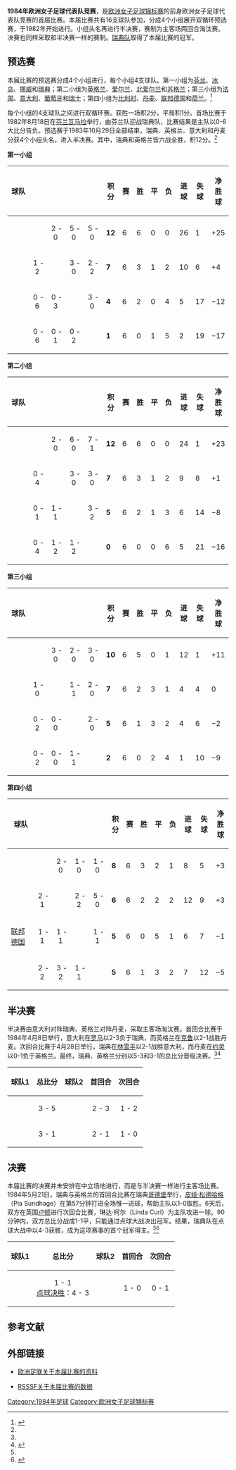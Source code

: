 {{noteTA
|G1=football
|G2=uefa
|1=zh-hans:欧洲女子足球锦标赛; zh-hk:歐洲女子足球國家盃;
}}
'''1984年欧洲女子足球代表队竞赛'''，是[[欧洲女子足球锦标赛|欧洲女子足球锦标赛]]的前身欧洲女子足球代表队竞赛的首届比赛。本届比赛共有16支球队参加，分成4个小组展开双循环预选赛，于1982年开始进行。小组头名再进行半决赛，赛制为主客场两回合淘汰赛。决赛也同样采取和半决赛一样的赛制。[[瑞典国家女子足球队|瑞典队]]取得了本届比赛的冠军。

== 预选赛 ==
本届比赛的预选赛分成4个小组进行，每个小组4支球队。第一小组为[[芬兰国家女子足球队|芬兰]]、[[冰岛国家女子足球队|冰岛]]、[[挪威国家女子足球队|挪威]]和[[瑞典国家女子足球队|瑞典]]；第二小组为[[英格兰女子足球代表队|英格兰]]、[[爱尔兰国家女子足球队|爱尔兰]]、[[北爱尔兰女子足球代表队|北爱尔兰]]和[[苏格兰女子足球代表队|苏格兰]]；第三小组为[[法国国家女子足球队|法国]]、[[意大利国家女子足球队|意大利]]、[[葡萄牙国家女子足球队|葡萄牙]]和[[瑞士国家女子足球队|瑞士]]；第四小组为[[比利时国家女子足球队|比利时]]、[[丹麦国家女子足球队|丹麦]]、[[联邦德国国家女子足球队|联邦德国]]和[[荷兰国家女子足球队|荷兰]]。<ref name="rsssf">{{cite web |url=http://rsssf.com/tablese/eur-women84.html |title=European Women Championship 1982-84 |first=Erik |last=Garin |publisher=RSSSF |date=2008年9月4日 |accessdate=2009年9月19日 |language=en |archive-date=2016年3月4日 |archive-url=https://web.archive.org/web/20160304085204/http://rsssf.com/tablese/eur-women84.html |dead-url=no }}</ref>

每个小组的4支球队之间进行双循环赛。获胜一场积2分，平局积1分。首场比赛于1982年8月18日在[[芬兰|芬兰]][[瓦马拉|瓦马拉]]举行，由芬兰队迎战瑞典队，比赛结果是主队以0-6大比分告负。预选赛于1983年10月29日全部结束，瑞典、英格兰、意大利和丹麦分获4个小组头名，进入半决赛。其中，瑞典和英格兰皆六战全胜，积12分。<ref name="rsssf"/>

'''第一小组'''
{| style=border-collapse:collapse border=1 cellspacing=0 cellpadding=5
|- align=center bgcolor=#efefef
!width=185|球队
!width=30 |{{flagicon|Sweden}}
!width=30 |{{flagicon|Norway}}
!width=30 |{{flagicon|Finland}}
!width=30 |{{flagicon|Iceland}}
!width=20|积分
!width=20|赛
!width=20|胜
!width=20|平
!width=20|负
!width=20|进球
!width=20|失球
!width=25|净胜球

|- align=center bgcolor=ccffcc
|align=left|{{fbw|SWE}}
|bgcolor="#C0C0C0"| ||2 - 0||5 - 0||5 - 0||'''12'''||6||6||0||0||26||1||+25
|- align=center 
|align=left|{{fbw|NOR}}
|1 - 2||bgcolor="#C0C0C0"| ||3 - 0||2 - 2||'''7'''||6||3||1||2||10||6||+4
|- align=center 
|align=left|{{fbw|FIN}}
|0 - 6||0 - 3||bgcolor="#C0C0C0"| ||3 - 0||'''4'''||6||2||0||4||5||17||−12
|- align=center
|align=left|{{fbw|ISL}}
|0 - 6||0 - 1||0 - 2||bgcolor="#C0C0C0"| ||'''1'''||6||0||1||5||2||19||−17
|}

'''第二小组'''
{| style=border-collapse:collapse border=1 cellspacing=0 cellpadding=5
|- align=center bgcolor=#efefef
!width=185|球队
!width=30 |{{flagicon|England}}
!width=30 |{{flagicon|Scotland}}
!width=30 |{{flagicon|Ireland}}
!width=30 |{{flagicon|Northern Ireland}}
!width=20|积分
!width=20|赛
!width=20|胜
!width=20|平
!width=20|负
!width=20|进球
!width=20|失球
!width=25|净胜球

|- align=center bgcolor=ccffcc
|align=left|{{fbw|ENG}}
|bgcolor="#C0C0C0"| ||2 - 0||6 - 0||7 - 1||'''12'''||6||6||0||0||24||1||+23
|- align=center 
|align=left|{{fbw|SCO}}
|0 - 4||bgcolor="#C0C0C0"| ||3 - 0||3 - 0||'''7'''||6||3||1||2||9||8||+1
|- align=center 
|align=left|{{fbw|IRL}}
|0 - 1||1 - 1||bgcolor="#C0C0C0"| ||3 - 2||'''5'''||6||2||1||3||6||14||−8
|- align=center
|align=left|{{fbw|NIR}}
|0 - 4||1 - 2||1 - 2||bgcolor="#C0C0C0"| ||'''0'''||6||0||0||6||5||21||−16
|}

'''第三小组'''
{| style=border-collapse:collapse border=1 cellspacing=0 cellpadding=5
|- align=center bgcolor=#efefef
!width=185|球队
!width=30 |{{flagicon|Italy}}
!width=30 |{{flagicon|France}}
!width=30 |{{flagicon|Switzerland}}
!width=30 |{{flagicon|Portugal}}
!width=20|积分
!width=20|赛
!width=20|胜
!width=20|平
!width=20|负
!width=20|进球
!width=20|失球
!width=25|净胜球

|- align=center bgcolor=ccffcc
|align=left|{{fbw|ITA}}
|bgcolor="#C0C0C0"| ||3 - 0||2 - 0||3 - 0||'''10'''||6||5||0||1||12||1||+11
|- align=center 
|align=left|{{fbw|FRA}}
|1 - 0||bgcolor="#C0C0C0"| ||1 - 1||2 - 0||'''7'''||6||2||3||1||4||4||0
|- align=center 
|align=left|{{fbw|SUI}}
|0 - 2||0 - 0||bgcolor="#C0C0C0"| ||2 - 0||'''5'''||6||1||3||2||4||6||−2
|- align=center
|align=left|{{fbw|POR}}
|0 - 2||0 - 0||1 - 1||bgcolor="#C0C0C0"| ||'''2'''||6||0||2||4||1||10||−9
|}

'''第四小组'''
{| style=border-collapse:collapse border=1 cellspacing=0 cellpadding=5
|- align=center bgcolor=#efefef
!width=185|球队
!width=30 |{{flagicon|Denmark}}
!width=30 |{{flagicon|Netherlands}}
!width=30 |{{flagicon|Germany}}
!width=30 |{{flagicon|Belgium}}
!width=20|积分
!width=20|赛
!width=20|胜
!width=20|平
!width=20|负
!width=20|进球
!width=20|失球
!width=25|净胜球

|- align=center bgcolor=ccffcc
|align=left|{{fbw|DEN}}
|bgcolor="#C0C0C0"| ||2 - 0||1 - 0||1 - 0||'''8'''||6||3||2||1||8||5||+3
|- align=center 
|align=left|{{fbw|NED}}
|2 - 1||bgcolor="#C0C0C0"| ||2 - 2||5 - 0||'''6'''||6||2||2||2||12||9||+3
|- align=center 
|align=left|{{flagicon|Germany}} [[联邦德国国家女子足球队|联邦德国]]
|1 - 1||1 - 1||bgcolor="#C0C0C0"| ||1 - 1||'''5'''||6||0||5||1||6||7||−1
|- align=center
|align=left|{{fbw|BEL}}
|2 - 2||3 - 2||1 - 1||bgcolor="#C0C0C0"| ||'''5'''||6||1||3||2||7||12||−5
|}

== 半决赛 ==
半决赛由意大利对阵瑞典、英格兰对阵丹麦，采取主客场淘汰赛。首回合比赛于1984年4月8日举行，意大利在[[罗马|罗马]]以2-3负于瑞典，而英格兰在[[克鲁|克鲁]]以2-1战胜丹麦。次回合比赛于4月28日举行，瑞典在[[林雪平|林雪平]]以2-1战胜意大利，而丹麦在[[约灵|约灵]]以0-1负于英格兰。最终，瑞典、英格兰分别以5-3和3-1的总比分晋级决赛。<ref name="rsssf"/><ref name="uefa_semifinal">{{cite web |url=http://www.uefa.com/competitions/woco/history/season=1984/round=1176/index.html |title=Season 1982 - 1984: Semi-finals |publisher=[[UEFA|UEFA]] |date= |accessdate=2009年9月19日 |language=en |archive-date=2009年8月1日 |archive-url=https://web.archive.org/web/20090801064448/http://www.uefa.com/competitions/woco/history/season=1984/round=1176/index.html |dead-url=no }}</ref>

{| border=1 cellspacing=0 cellpadding=4 style="border-collapse: collapse;" width=70%
|- bgcolor="efefef"
! align=right|球队1 !! 总比分 !! align=left|球队2 !! 首回合 !! 次回合
|-
|align=right|{{fbw|ITA}} || align=center|3 - 5 || '''{{fbw|SWE}}''' || align=center|2 - 3 || align=center|1 - 2
|- 
|align=right|'''{{fbw|ENG}}''' || align=center|3 - 1 || {{fbw|DEN}} || align=center|2 - 1 || align=center|1 - 0
|}

== 决赛 ==
本届比赛的决赛并未安排在中立场地进行，而是与半决赛一样进行主客场比赛。1984年5月21日，瑞典与英格兰的首回合比赛在瑞典[[哥德堡|哥德堡]]举行，[[皮娅·松德哈格|皮娅·松德哈格]]（Pia Sundhage）在第57分钟打进全场惟一进球，帮助主队以1-0取胜。6天后，双方在英国[[卢顿|卢顿]]进行次回合比赛，琳达·柯尔（Linda Curl）为主队攻进一球。90分钟内，双方总比分战成1-1平，只能通过点球大战决出冠军。结果，瑞典队在点球大战中以4-3获胜，成为这项赛事的首个冠军得主。<ref name="rsssf"/><ref name="uefa_final">{{cite web |url=http://www.uefa.com/competitions/woco/history/season=1984/round=1177/index.html |title=Season 1982 - 1984: Final |publisher=[[UEFA|UEFA]] |date= |accessdate=2009年9月19日 |language=en |archive-date=2009年8月1日 |archive-url=https://web.archive.org/web/20090801051746/http://www.uefa.com/competitions/woco/history/season=1984/round=1177/index.html |dead-url=no }}</ref>

{| border=1 cellspacing=0 cellpadding=4 style="border-collapse: collapse;" width=70%
|- bgcolor="efefef"
! align=right|球队1 !! 总比分 !! align=left|球队2 !! 首回合 !! 次回合
|-
|align=right|'''{{fbw|SWE}}''' || align=center|1 - 1 <br />[[点球决胜|点球决胜]]：4 - 3 || {{fbw|ENG}} || align=center|1 - 0 || align=center|0 - 1
|}

== 参考文献 ==
{{reflist}}

== 外部链接 ==
* {{En icon}}[http://www.uefa.com/competitions/woco/history/season=1984/intro.html 欧洲足联关于本届比赛的资料]{{Wayback|url=http://www.uefa.com/competitions/woco/history/season=1984/intro.html |date=20090708150451 }}
* {{En icon}}[http://rsssf.com/tablese/eur-women84.html RSSSF关于本届比赛的数据]{{Wayback|url=http://rsssf.com/tablese/eur-women84.html |date=20160304085204 }}

[[Category:1984年足球|Category:1984年足球]]
[[Category:欧洲女子足球锦标赛|Category:欧洲女子足球锦标赛]]